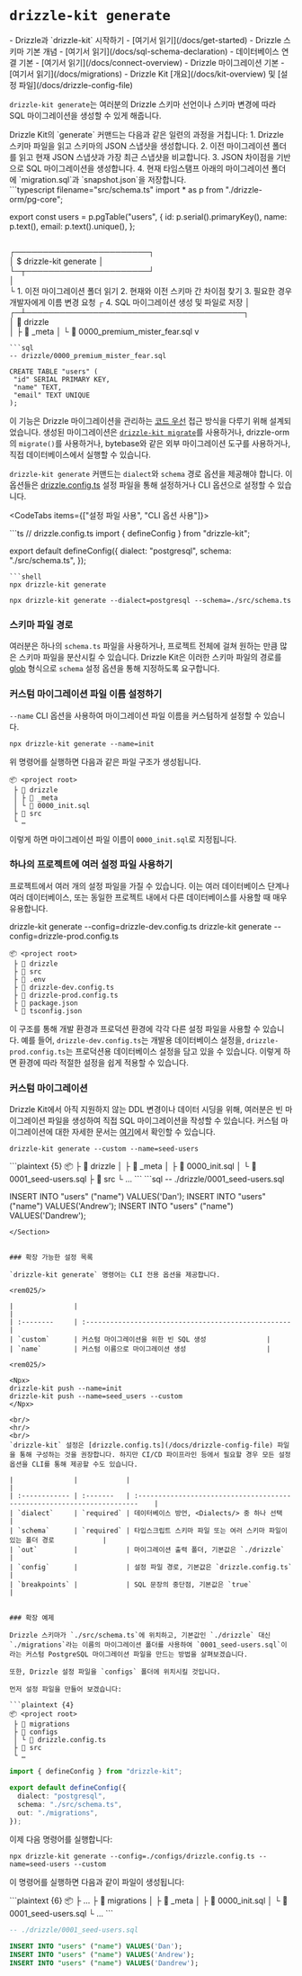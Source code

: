 
# `drizzle-kit generate`

<Prerequisites>
- Drizzle과 `drizzle-kit` 시작하기 - [여기서 읽기](/docs/get-started)
- Drizzle 스키마 기본 개념 - [여기서 읽기](/docs/sql-schema-declaration)
- 데이터베이스 연결 기본 - [여기서 읽기](/docs/connect-overview)
- Drizzle 마이그레이션 기본 - [여기서 읽기](/docs/migrations)
- Drizzle Kit [개요](/docs/kit-overview) 및 [설정 파일](/docs/drizzle-config-file)
</Prerequisites>

<br/>

`drizzle-kit generate`는 여러분의 Drizzle 스키마 선언이나 스키마 변경에 따라 SQL 마이그레이션을 생성할 수 있게 해줍니다.

<Callout collapsed="내부 동작 원리">
Drizzle Kit의 `generate` 커맨드는 다음과 같은 일련의 과정을 거칩니다:
1. Drizzle 스키마 파일을 읽고 스키마의 JSON 스냅샷을 생성합니다.
2. 이전 마이그레이션 폴더를 읽고 현재 JSON 스냅샷과 가장 최근 스냅샷을 비교합니다.
3. JSON 차이점을 기반으로 SQL 마이그레이션을 생성합니다.
4. 현재 타임스탬프 아래의 마이그레이션 폴더에 `migration.sql`과 `snapshot.json`을 저장합니다.

<Section>
```typescript filename="src/schema.ts"
import * as p from "./drizzle-orm/pg-core";

export const users = p.pgTable("users", {
  id: p.serial().primaryKey(),
  name: p.text(),
  email: p.text().unique(), 
};
```
```                                  
┌────────────────────────┐                  
│ $ drizzle-kit generate │                  
└─┬──────────────────────┘                  
  │                                           
  └ 1. 이전 마이그레이션 폴더 읽기
    2. 현재와 이전 스키마 간 차이점 찾기
    3. 필요한 경우 개발자에게 이름 변경 요청
  ┌ 4. SQL 마이그레이션 생성 및 파일로 저장
  │    ┌─┴───────────────────────────────────────┐  
  │      📂 drizzle       
  │      ├ 📂 _meta
  │      └ 📜 0000_premium_mister_fear.sql
  v
```
```sql
-- drizzle/0000_premium_mister_fear.sql

CREATE TABLE "users" (
 "id" SERIAL PRIMARY KEY,
 "name" TEXT,
 "email" TEXT UNIQUE
);
```
</Section>
</Callout>

이 기능은 Drizzle 마이그레이션을 관리하는 [코드 우선](/docs/migrations) 접근 방식을 다루기 위해 설계되었습니다. 
생성된 마이그레이션은 [`drizzle-kit migrate`](/docs/drizzle-kit-migrate)를 사용하거나, drizzle-orm의 `migrate()`를 사용하거나, 
bytebase와 같은 외부 마이그레이션 도구를 사용하거나, 직접 데이터베이스에서 실행할 수 있습니다.

`drizzle-kit generate` 커맨드는 `dialect`와 `schema` 경로 옵션을 제공해야 합니다. 
이 옵션들은 [drizzle.config.ts](/docs/drizzle-config-file) 설정 파일을 통해 설정하거나 CLI 옵션으로 설정할 수 있습니다.

<CodeTabs items={["설정 파일 사용", "CLI 옵션 사용"]}>
<Section>
```ts
// drizzle.config.ts
import { defineConfig } from "drizzle-kit";

export default defineConfig({
  dialect: "postgresql",
  schema: "./src/schema.ts",
});
```
```shell
npx drizzle-kit generate
```
</Section>

```shell
npx drizzle-kit generate --dialect=postgresql --schema=./src/schema.ts
```
</CodeTabs>


### 스키마 파일 경로

여러분은 하나의 `schema.ts` 파일을 사용하거나, 프로젝트 전체에 걸쳐 원하는 만큼 많은 스키마 파일을 분산시킬 수 있습니다. Drizzle Kit은 이러한 스키마 파일의 경로를 [glob](https://www.digitalocean.com/community/tools/glob?comments=true&glob=/**/*.js&matches=false&tests=//%20This%20will%20match%20as%20it%20ends%20with%20'.js'&tests=/hello/world.js&tests=//%20This%20won't%20match!&tests=/test/some/globs) 형식으로 `schema` 설정 옵션을 통해 지정하도록 요구합니다.

<SchemaFilePaths/>


### 커스텀 마이그레이션 파일 이름 설정하기

`--name` CLI 옵션을 사용하여 마이그레이션 파일 이름을 커스텀하게 설정할 수 있습니다.

```shell
npx drizzle-kit generate --name=init
```

위 명령어를 실행하면 다음과 같은 파일 구조가 생성됩니다.

```plaintext {4}
📦 <project root>
 ├ 📂 drizzle
 │ ├ 📂 _meta
 │ └ 📜 0000_init.sql 
 ├ 📂 src
 └ …
```

이렇게 하면 마이그레이션 파일 이름이 `0000_init.sql`로 지정됩니다.


### 하나의 프로젝트에 여러 설정 파일 사용하기

프로젝트에서 여러 개의 설정 파일을 가질 수 있습니다. 이는 여러 데이터베이스 단계나 여러 데이터베이스, 또는 동일한 프로젝트 내에서 다른 데이터베이스를 사용할 때 매우 유용합니다.

<Npx>
  drizzle-kit generate --config=drizzle-dev.config.ts
  drizzle-kit generate --config=drizzle-prod.config.ts
</Npx>

```plaintext {5-6}
📦 <project root>
 ├ 📂 drizzle
 ├ 📂 src
 ├ 📜 .env
 ├ 📜 drizzle-dev.config.ts
 ├ 📜 drizzle-prod.config.ts
 ├ 📜 package.json
 └ 📜 tsconfig.json
```

이 구조를 통해 개발 환경과 프로덕션 환경에 각각 다른 설정 파일을 사용할 수 있습니다. 예를 들어, `drizzle-dev.config.ts`는 개발용 데이터베이스 설정을, `drizzle-prod.config.ts`는 프로덕션용 데이터베이스 설정을 담고 있을 수 있습니다. 이렇게 하면 환경에 따라 적절한 설정을 쉽게 적용할 수 있습니다.


### 커스텀 마이그레이션

Drizzle Kit에서 아직 지원하지 않는 DDL 변경이나 데이터 시딩을 위해, 여러분은 빈 마이그레이션 파일을 생성하여 직접 SQL 마이그레이션을 작성할 수 있습니다. 커스텀 마이그레이션에 대한 자세한 문서는 [여기](/docs/kit-custom-migrations)에서 확인할 수 있습니다.

```shell
drizzle-kit generate --custom --name=seed-users
```

<Section>
```plaintext {5}
📦 <project root>
 ├ 📂 drizzle
 │ ├ 📂 _meta
 │ ├ 📜 0000_init.sql 
 │ └ 📜 0001_seed-users.sql 
 ├ 📂 src
 └ …
```
```sql
-- ./drizzle/0001_seed-users.sql

INSERT INTO "users" ("name") VALUES('Dan');
INSERT INTO "users" ("name") VALUES('Andrew');
INSERT INTO "users" ("name") VALUES('Dandrew');
```
</Section>


### 확장 가능한 설정 목록

`drizzle-kit generate` 명령어는 CLI 전용 옵션을 제공합니다.

<rem025/>

|               |                                                      |
| :--------     | :--------------------------------------------------- |
| `custom`      | 커스텀 마이그레이션을 위한 빈 SQL 생성               |
| `name`        | 커스텀 이름으로 마이그레이션 생성                    |

<rem025/>

<Npx>
drizzle-kit push --name=init
drizzle-kit push --name=seed_users --custom
</Npx>

<br/>
<hr/>
<br/>
`drizzle-kit` 설정은 [drizzle.config.ts](/docs/drizzle-config-file) 파일을 통해 구성하는 것을 권장합니다. 하지만 CI/CD 파이프라인 등에서 필요할 경우 모든 설정 옵션을 CLI를 통해 제공할 수도 있습니다.

|               |            |                                                                            |
| :------------ | :-------   | :----------------------------------------------------------------------    |
| `dialect`     | `required` | 데이터베이스 방언, <Dialects/> 중 하나 선택                                |
| `schema`      | `required` | 타입스크립트 스키마 파일 또는 여러 스키마 파일이 있는 폴더 경로            |
| `out`         |            | 마이그레이션 출력 폴더, 기본값은 `./drizzle`                               |
| `config`      |            | 설정 파일 경로, 기본값은 `drizzle.config.ts`                               |
| `breakpoints` |            | SQL 문장의 중단점, 기본값은 `true`                                         |


### 확장 예제

Drizzle 스키마가 `./src/schema.ts`에 위치하고, 기본값인 `./drizzle` 대신 `./migrations`라는 이름의 마이그레이션 폴더를 사용하여 `0001_seed-users.sql`이라는 커스텀 PostgreSQL 마이그레이션 파일을 만드는 방법을 살펴보겠습니다.

또한, Drizzle 설정 파일을 `configs` 폴더에 위치시킬 것입니다.

먼저 설정 파일을 만들어 보겠습니다:

```plaintext {4}
📦 <project root>
 ├ 📂 migrations
 ├ 📂 configs
 │ └ 📜 drizzle.config.ts
 ├ 📂 src
 └ …
```

```ts filename='drizzle.config.ts'
import { defineConfig } from "drizzle-kit";

export default defineConfig({
  dialect: "postgresql",
  schema: "./src/schema.ts",
  out: "./migrations",
});
```

이제 다음 명령어를 실행합니다:
```shell
npx drizzle-kit generate --config=./configs/drizzle.config.ts --name=seed-users --custom
```

이 명령어를 실행하면 다음과 같이 파일이 생성됩니다:
<Section>
```plaintext {6}
📦 <project root>
 ├ …
 ├ 📂 migrations
 │ ├ 📂 _meta
 │ ├ 📜 0000_init.sql 
 │ └ 📜 0001_seed-users.sql 
 └ …
```

```sql
-- ./drizzle/0001_seed-users.sql

INSERT INTO "users" ("name") VALUES('Dan');
INSERT INTO "users" ("name") VALUES('Andrew');
INSERT INTO "users" ("name") VALUES('Dandrew');
```
</Section>

